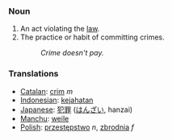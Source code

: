=== Noun ===
# An act violating the [[law]].
# The practice or habit of committing crimes.
#: ''Crime doesn't pay.''

=== Translations ===
*[[Catalan]]: [[crim]] ''m''
*[[Indonesian]]: [[jahat|kejahatan]]
*[[Japanese]]: [[犯罪]] ([[はんざい]], hanzai)
*[[Manchu]]: [[weile]]
*[[Polish]]: [[przestępstwo]] ''n'', [[zbrodnia]] ''f''